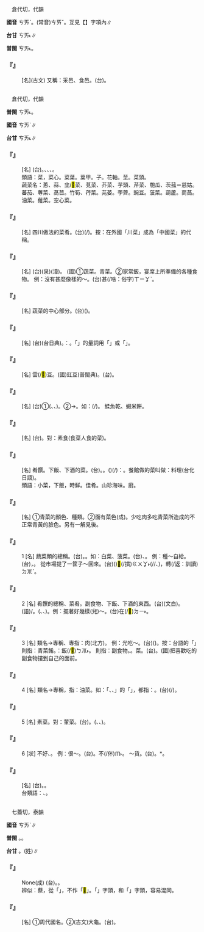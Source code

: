 
=={{ruby|采|ㄘㄞˋ}}==

　倉代切，代韻

'''國音''' <rt>ㄘㄞˋ</rt>。(常音)<rt>ㄘㄞˇ</rt>。互見【{{ruby|寀|ㄘㄞˇ}}】字項內∥

'''台甘''' <rt>ㄘㄞ˪</rt>∥

'''普閩''' <rt>ㄘㄞ˪</rt>。

    

==='''『{{ruby|采|ㄘㄞˋ}}{{ruby|地|ㄉㄧˋ}}』'''===
: [名](古文) 又稱：采邑、食邑。(台){{ruby|古|ㄍㆦˋ}}{{ruby|早|ㄗㄚˋ}}{{ruby|卿|ㄎㄧㄥ}}{{ruby|大|ㄉㄞ˫}}{{ruby|夫|ㄏㄨ}}{{ruby|受|ㄒㄧㄨ˫}}{{ruby|封|ㄏㆲ}}{{ruby|丌|ㆤ}}{{ruby|地|ㄉㄨㆤ˫}}{{ruby|/|ㄉㆤ˫}}。
    

=={{ruby|菜|ㄘㄞˋ}}==

　倉代切，代韻

'''普閩''' <rt>ㄘㄞ˪</rt>。

'''國音''' <rt>ㄘㄞˋ</rt>∥

'''台甘''' <rt>ㄘㄞ˪</rt>∥

    

==='''『{{ruby|蔬|ㄕㄨ}}{{ruby|菜|ㄘㄞˋ}}』'''===
: [名] (台){{ruby|青|ㄘㆥ}}{{ruby|/|ㄑㆪ}}{{ruby|菜|ㄘㄞ˪}}。{{ruby|通|ㄊㄤ}}{{ruby|作|ㄗㄜ˪}}{{ruby|物|ㄇㆭㆷ ͘}}{{ruby|/|ㄇㄧㆷ ͘}}{{ruby|配|ㄆㆤ˪}}{{ruby|/|ㄆㄨㆤ˪}}{{ruby|丌|ㆤ}}{{ruby|白|ㄅㆤㆷ ͘}}{{ruby|菜|ㄘㄞ˪}}、{{ruby|芥|ㄍㄨㄚ˪}}{{ruby|菜|ㄘㄞ˪}}、{{ruby|菜|ㄘㄞ˪}}{{ruby|頭|ㄊㄠˊ}}、{{ruby|金|ㄍㄧㆬ}}{{ruby|瓜|ㄍㄨㆤ}}{{ruby|等|ㄉㄧㄥˋ}}。
:類語：菜，菜心。菜葉。葉甲。{{ruby|桯|ㄊㄧㄥ}}子。花軸。莖。菜頭。
:
:蔬菜名：蔥、蒜、韭/<mark>&#xf9f4f;</mark>菜、莧菜、芥菜、芋頭、芹菜、匏瓜、茨菰＝慈姑。蕃茄、蓴菜、萵苣。竹筍、荇菜。芫荽。荸薺。豌豆。菠菜。葫蘆。茼萵。油菜。薤菜。空心菜。
:
    

==='''『{{ruby|川|ㄔㄨㄢ}}{{ruby|菜|ㄘㄞˋ}}』'''===
: [名] 四川做法的菜肴。(台){{ruby|四|ㄙㄨ˪}}{{ruby|川|ㄘㄨㄢ}}{{ruby|菜|ㄘㄞ˪}}(/{{ruby|料|ㄌㄧㄠ˫}}{{ruby|理|ㄌㄧˋ}})。按：在外國「川菜」成為「中國菜」的代稱。
    

==='''『{{ruby|菜|ㄘㄞˋ}}{{ruby|蔬|ㄕㄨ}}』'''===
: [名] (台){{ruby|菜|ㄘㄞ˪}}{{ruby|蔬|ㄙㄨㆤ}}(泉){{ruby|/|ㄙㆤ}}(漳)。 (國)①蔬菜。青菜。②家常飯，宴席上所準備的各種食物。 例：沒有甚麼像樣的～。(台){{ruby|無|ㆠㄜˊ}}甚(/啥：俗字)<rt>ㄒㄧㆩˋ</rt>{{ruby|麼|ㄇㄧㆷ}}{{ruby|較|ㄎㄚㆷ}}{{ruby|好|ㄏㄜˋ}}{{ruby|丌|ㆤ}}{{ruby|菜|ㄘㄞ˪}}{{ruby|色|ㄒㄧㆤㆶ}}。
    

==='''『{{ruby|菜|ㄘㄞˋ}}{{ruby|心|ㄒㄧㄣ}}』'''===
: [名] 蔬菜的中心部分。(台){{ruby|菜|ㄘㄞ˪}}{{ruby|芯|ㄒㄧㆬ}}({{ruby|芥|ㄍㄨㄚ˪}}{{ruby|菜|ㄘㄞ˪}}{{ruby|丌|ㆤ}}{{ruby|芯|ㄒㄧㆬ}}{{ruby|部|ㄅㆦ˫}})。
    

==='''『{{ruby|菜|ㄘㄞˋ}}{{ruby|攤|ㄊㄢ}}』'''===
: [名] (台){{ruby|菜|ㄘㄞ˪}}{{ruby|架|ㄍㆤ˪}}{{ruby|仔|ㄚ}}(台日典)。{{ruby|諧|ㄏㄞˊ}}：{{ruby|菜|ㄘㄞ˪}}{{ruby|格|ㄍㆤㆷ}}{{ruby|仔|ㄚ}}。「{{ruby|菜|ㄘㄞ˪}}{{ruby|架|ㄍㆤ˪}}{{ruby|仔|ㄚ}}」的量詞用「{{ruby|格|ㄍㆤㆷ}}」或「{{ruby|擔|ㄉㆩ˪}}」。
    

==='''『{{ruby|菜|ㄘㄞˋ}}{{ruby|豆|ㄉㄡˋ}}』'''===
: [名] 雲(/<mark>&#xffbe3;</mark>)豆。(國)豇豆(普閩典)。(台){{ruby|菜|ㄘㄞ˪}}{{ruby|豆|ㄉㄠ˫}}。
    

==='''『{{ruby|酒|ㄐㄧㄡˇ}}{{ruby|菜|ㄘㄞˋ}}』'''===
: [名] (台)①{{ruby|酒|ㄐㄧㄨˋ}}{{ruby|及|ㄍㄚㆴ}}{{ruby|配|ㄆㄨㆤ˪}}{{ruby|/|ㄆㆤ˪}}{{ruby|酒|ㄐㄧㄨˋ}}{{ruby|丌|ㆤ}}{{ruby|物|ㄇㆭㆷ ͘}}{{ruby|/|ㄇㄧㆷ ͘}}({{ruby|魚|ㄏㄧˊ}}{{ruby|/|ㄏㄨˊ}}{{ruby|肉|ㆠㄚㆷ}}、{{ruby|土|ㄊㆦˊ}}{{ruby|豆|ㄉㄠ˫}}、{{ruby|青|ㄘㆥ}}{{ruby|/|ㄑㆪ}}{{ruby|菜|ㄘㄞ˪}}{{ruby|等|ㄉㄧㄥˋ}})。②→{{ruby|食|ㄐㄧㄚㆷ ͘}}{{ruby|酒|ㄐㄧㄨˋ}}{{ruby|丌|ㆤ}}{{ruby|物|ㄇㄧㆷ ͘}}{{ruby|/|ㄇㆭㆷ ͘}}{{ruby|配|ㄆㆤ˪}}{{ruby|/|ㄆㄨㆤ˪}}。如：{{ruby|塗|ㄊㆦˊ}}{{ruby|豆|ㄉㄠ˫}}(/{{ruby|土|ㄊㆦˊ}}{{ruby|豆|ㄉㄠ˫}})。 鰇魚乾、蝦米餅。
    

==='''『{{ruby|葷|ㄏㄨㄣ}}{{ruby|菜|ㄘㄞˋ}}』'''===
: [名] (台){{ruby|臊|ㄘㄜ}}{{ruby|菜|ㄘㄞ˪}}。對：素食(食菜人食的菜)。
    

==='''『{{ruby|菜|ㄘㄞˋ}}{{ruby|肴|ㄧㄠˊ}}』'''===
: [名] 肴饌。下飯、下酒的菜。(台){{ruby|物|ㄇㆭㆷ ͘}}{{ruby|/|ㄇㄧㆷ ͘}}{{ruby|配|ㄆㆤ˪}}{{ruby|/|ㄆㄨㆤ˪}}。{{ruby|配|ㄆㆤ˪}}{{ruby|/|ㄆㄨㆤ˪}}{{ruby|飯|ㄅㆭ˫}}{{ruby|丌|ㆤ}}{{ruby|副|ㄏㄨ˪}}{{ruby|食|ㄒㄧㆵ ͘}}{{ruby|物|ㆠㄨㆵ ͘}}。{{ruby|較|ㄎㄚㆷ}}{{ruby|講|ㄍㄤˋ}}{{ruby|究|ㄍㄧㄨ˪}}({{ruby|煮|ㄐㄧˋ}}{{ruby|/|ㄗㄨˋ}}){{ruby|較|ㄎㄚㆷ}}{{ruby|好|ㄏㄜˋ}}{{ruby|芳|ㄆㄤ}}{{ruby|派|ㄆㄞ˪}}(/{{ruby|豐|ㄆㄤ}}{{ruby|沛|ㄆㄞ˪}}{{ruby|/|ㄆㆤ˪}}{{ruby|/|ㄆㄨㆤ˪}}){{ruby|丌|ㆤ}}{{ruby|叫|ㄍㄧㄜ˪}}{{ruby|做|ㄗㄨㆤ˪}}{{ruby|/|ㄗㄜ˪}}：{{ruby|菜|ㄘㄞ˪}}{{ruby|路|ㄌㆦ˫}}。餐館做的菜叫做：料理(台化日語)。
:類語：小菜，下飯，時鮮。佳肴。山珍海味。{{ruby|郇|ㄒㄩㄣˊ}}廚。
:
    

==='''『{{ruby|菜|ㄘㄞˋ}}{{ruby|色|ㄙㄜˋ}}』'''===
: [名] ①青菜的顏色、種類。②面有菜色(成)。少吃肉多吃青菜所造成的不正常青黃的臉色。另有一解見後。
    

==='''『{{ruby|菜|ㄘㄞˋ}}』'''===
:1  [名] 蔬菜類的總稱。(台){{ruby|菜|ㄘㄞ˪}}{{ruby|蔬|ㄙㄨㆤ}}{{ruby|/|ㄙㆤ}}。{{ruby|青|ㄘㆥ}}{{ruby|/|ㄑㆪ}}{{ruby|菜|ㄘㄞ˪}}。如：白菜、菠菜。(台){{ruby|白|ㄅㆤㆷ ͘}}{{ruby|菜|ㄘㄞ˪}}、{{ruby|菠|ㄅㆤˊ}}{{ruby|/|ㄅㄨㆤˊ}}{{ruby|薐|ㄌㄧㄥˊ}}{{ruby|菜|ㄘㄞ˪}}。 例：種～自給。(台){{ruby|青|ㄘㆥ}}{{ruby|/|ㄑㆪ}}{{ruby|菜|ㄘㄞ˪}}{{ruby|家|ㄍㄚ}}{{ruby|己|ㄉㄧ˫}}{{ruby|/|ㄍㄧ˫}}{{ruby|種|ㄐㄧㄥ˪}}，{{ruby|家|ㄍㄚ}}{{ruby|己|ㄉㄧ˫}}{{ruby|/|ㄍㄧ˫}}{{ruby|食|ㄐㄧㄚㆷ ͘}}。 從市場提了一筐子～回來。(台){{ruby|對|ㄉㄨㄧ˪}}{{ruby|菜|ㄘㄞ˪}}{{ruby|市|ㄑㄧ˫}}({{ruby|仔|ㄚ}})<mark>&#xffec0;</mark>(/摜)<rt>ㄍㄨㆩ˫</rt>{{ruby|一|ㄐㄧㆵ ͘}}{{ruby|籃|ㄋㄚˊ}}{{ruby|仔|ㄚ}}{{ruby|菜|ㄘㄞ˪}}(/{{ruby|青|ㄘㆥ}}{{ruby|/|ㄑㆪ}}{{ruby|菜|ㄘㄞ˪}}/{{ruby|菜|ㄘㄞ˪}}{{ruby|蔬|ㄙㄨㆤ}}{{ruby|/|ㄙㆤ}}{{ruby|或|ㄧㄚㆷ ͘}}{{ruby|魚|ㄏㄧˊ}}{{ruby|/|ㄏㄨˊ}}、{{ruby|肉|ㆠㄚㆷ}})，轉(/返：訓讀)<rt>ㄉㆭˋ</rt>{{ruby|來|·ㄌㄞˊ}}。
    

==='''『{{ruby|菜|ㄘㄞˋ}}』'''===
:2  [名] 肴饌的總稱、菜肴。副食物、下飯、下酒的東西。(台){{ruby|副|ㄏㄨ˪}}{{ruby|食|ㄒㄧㆵ ͘}}{{ruby|物|ㆠㄨㆵ ͘}}(文白)。{{ruby|物|ㄇㄧㆷ ͘}}{{ruby|/|ㄇㆭㆷ ͘}}{{ruby|配|ㄆㄨㆤ˪}}(語)/{{ruby|菜|ㄘㄞ˪}}{{ruby|湯|ㄊㆭ}}。{{ruby|煮|ㄐㄧˋ}}{{ruby|/|ㄗㄨˋ}}{{ruby|好|ㄏㄜˋ}}{{ruby|丌|ㆤ}}{{ruby|一|ㄐㄧㆵ ͘}}{{ruby|碗|ㄨㆩˋ}}{{ruby|一|ㄐㄧㆵ ͘}}{{ruby|碗|ㄨㆩˋ}}{{ruby|丌|ㆤ}}{{ruby|湯|ㄊㆭ}}({{ruby|魚|ㄏㄧˊ}}{{ruby|湯|ㄊㆭ}}、{{ruby|肉|ㆠㄚㆷ}}{{ruby|湯|ㄊㆭ}}、{{ruby|卵|ㄋㆭ˫}}{{ruby|湯|ㄊㆭ}}{{ruby|等|ㄉㄧㄥˋ}})。例：擺著好幾樣(兒)～。(台){{ruby|桌|ㄉㄜㆷ}}{{ruby|頂|ㄉㄧㄥˋ}}{{ruby|排|ㄅㄞˊ}}{{ruby|出|ㄘㄨㆵ}}{{ruby|幾|ㄍㄨㄧˋ}}{{ruby|若|ㄋㄚ˫}}{{ruby|碗|ㄨㆩˋ}}{{ruby|菜|ㄘㄞ˪}}在(/<mark>&#xffb50;</mark>)<rt>ㄉㄧ˫</rt>{{ruby|咧|ㄌㆤ˪}}。
    

==='''『{{ruby|菜|ㄘㄞˋ}}』'''===
:3  [名] 類名→專稱、專指：肉(北方)。 例：光吃～。(台){{ruby|專|ㄗㄨㄢ}}{{ruby|食|ㄐㄧㄚㆷ ͘}}{{ruby|肉|ㆠㄚㆷ}}({{ruby|類|ㄌㄨㄧ˪}})。按：台語的「{{ruby|專|ㄗㄨㄢ}}{{ruby|食|ㄐㄧㄚㆷ ͘}}{{ruby|菜|ㄘㄞ˪}}」則指：青菜餚。{{ruby|如|ㄌㄨˊ}}：{{ruby|專|ㄗㄨㄢ}}{{ruby|食|ㄐㄧㄚㆷ ͘}}{{ruby|菜|ㄘㄞ˪}}{{ruby|無|ㆠㄜˊ}}{{ruby|配|ㄆㆤ˪}}{{ruby|/|ㄆㄨㆤ˪}}飯(/<mark>&#xffad1;</mark>)<rt>ㄅㆭ˫</rt>。 則指：副食物。。{{ruby|摟|ㄌㄡ}}菜。(台){{ruby|攔|ㆩˊ}}{{ruby|菜|ㄘㄞ˪}}。(國)把喜歡吃的副食物摟到自己的面前。
    

==='''『{{ruby|菜|ㄘㄞˋ}}』'''===
:4  [名] 類名→專稱，指：油菜。如：「{{ruby|菜|ㄘㄞ˪}}{{ruby|花|ㄏㄨㆤ}}、{{ruby|菜|ㄘㄞ˪}}{{ruby|子|ㄐㄧˋ}}、{{ruby|菜|ㄘㄞ˪}}{{ruby|油|ㄧㄨˊ}}」的「{{ruby|菜|ㄘㄞ˪}}」，都指：{{ruby|油|ㄧㄨˊ}}{{ruby|菜|ㄘㄞ˪}}。(台){{ruby|油|ㄧㄨˊ}}{{ruby|菜|ㄘㄞ˪}}(/{{ruby|油|ㄧㄨˊ}}{{ruby|芥|ㄍㄨㄚ˪}}{{ruby|菜|ㄘㄞ˪}})。
    

==='''『{{ruby|菜|ㄘㄞˋ}}』'''===
:5  [名] 素菜。對：葷菜。(台){{ruby|植|ㄒㄧㆵ ͘}}{{ruby|/|ㄐㄧㆵ ͘}}{{ruby|物|ㆠㄨㆵ ͘}}{{ruby|性|ㄒㄧㄥ˪}}{{ruby|副|ㄏㄨ˪}}{{ruby|食|ㄒㄧㆵ ͘}}{{ruby|物|ㆠㄨㆵ ͘}}。({{ruby|除|ㄉㄨˊ}}{{ruby|了|ㄌㄧㄠˋ}}{{ruby|蔥|ㄘㆲ}}、{{ruby|韭|ㄍㄨˋ}}、{{ruby|蒜|ㄙㄨㄢ˪}}{{ruby|等|ㄉㄧㄥˋ}}{{ruby|刺|ㄑㄧ˪}}{{ruby|激|ㄍㄧㆤㆶ}}{{ruby|性|ㄒㄧㄥ˪}}{{ruby|植|ㄒㄧㆵ ͘}}{{ruby|/|ㄐㄧㆵ ͘}}{{ruby|物|ㆠㄨㆵ ͘}})。
    

==='''『{{ruby|菜|ㄘㄞˋ}}』'''===
:6  [狀] 不好、{{ruby|差|ㄔㄚˋ}}。 例：很～。(台){{ruby|真|ㄐㄧㄣ}}{{ruby|<mark>&#xffb4e;</mark>|ㆠㄞˋ}}。{{ruby|誠|ㄐㄧㆩˊ}}不(/伓)<rt>ㆬ˫</rt>{{ruby|好|ㄏㄜˋ}}。 ～貨。(台){{ruby|荏|ㄌㆰˋ}}{{ruby|貨|ㄏㆤ˪}}{{ruby|/|ㄏㄨㆤ˪}}。{{ruby|含|ㄏㆰ}}*{{ruby|脆|ㄙㄠ}}{{ruby|貨|ㄏㆤ˪}}{{ruby|/|ㄏㄨㆤ˪}}。
    

==='''『{{ruby|菜|ㄘㄞˋ}}{{ruby|刀|ㄉㄠ}}』'''===
: [名] (台){{ruby|菜|ㄘㄞ˪}}{{ruby|刀|ㄉㄜ}}。{{ruby|切|ㄑㄧㄚㆵ}}{{ruby|菜|ㄘㄞ˪}}{{ruby|用|ㄧㆲ˫}}{{ruby|/|ㄧㄥ˫}}{{ruby|丌|ㆤ}}{{ruby|刀|ㄉㄜ}}。
:台類語：{{ruby|柴|ㄘㄚˊ}}{{ruby|刀|ㄉㄜ}}、{{ruby|鉸|ㄍㄚ}}{{ruby|刀|ㄉㄜ}}。
:
    

=={{ruby|蔡|ㄘㄞˋ}}==

　七蓋切，泰韻

'''國音''' <rt>ㄘㄞˋ</rt>∥

'''普閩''' {{ruby|(文)|ㄘㄞ˪}}。{{ruby|(白)|ㄘㄨㄚ˪}}。

'''台甘''' {{ruby|(文)|ㄘㄞ˪}}。{{ruby|(語)|ㄘㄨㄚ˪}}(姓)∥

    

==='''『{{ruby|蔡|ㄘㄞˋ}}{{ruby|倫|ㄌㄨㄣˊ}}{{ruby|造|ㄗㄠˋ}}{{ruby|紙|ㄓˇ}}』'''===
: None(成) (台){{ruby|蔡|ㄘㄞ˪}}{{ruby|倫|ㄌㄨㄣˊ}}{{ruby|造|ㄗㄜ˫}}{{ruby|紙|ㄗㄨㄚˋ}}{{ruby|/|ㄐㄧˋ}}。{{ruby|漢|ㄏㄢ˪}}{{ruby|代|ㄉㄞ˫}}{{ruby|蔡|ㄘㄨㄚ˪}}{{ruby|倫|ㄌㄨㄣˊ}}{{ruby|發|ㄏㄨㄚㆵ}}{{ruby|明|ㆠㄧㄥˊ}}{{ruby|用|ㄧㆲ˫}}{{ruby|/|ㄧㄥ˫}}{{ruby|紙|ㄗㄨㄚˋ}}{{ruby|寫|ㄒㄧㄚˋ}}{{ruby|字|ㆢㄧ˫}}{{ruby|/|ㄌㄧ˫}}。
:辨似：蔡，從「{{ruby|祭|ㄐㄧˋ}}」，不作「<mark>&#xf9ac6;</mark>」。「{{ruby|發|ㄈㄚ}}」字頭，和「{{ruby|祭|ㄐㄧˋ}}」字頭，容易混同。
:
    

==='''『{{ruby|蔡|ㄘㄞˋ}}』'''===
: [名] ①周代國名。②(古文)大龜。(台){{ruby|大|ㄉㄨㄚ˫}}{{ruby|隻|ㄐㄧㄚㆷ}}{{ruby|龜|ㄍㄨ}}。
    
